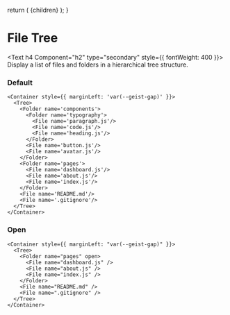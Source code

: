 
  return (
    <DesignLayout>
      <DesignLayoutInner>{children}</DesignLayoutInner>
    </DesignLayout>
  );
}

# File Tree

<Text h4 Component="h2" type="secondary" style={{ fontWeight: 400 }}>
  Display a list of files and folders in a hierarchical tree structure.
</Text>

<Spacer y={2} />

### Default

```
<Container style={{ marginLeft: 'var(--geist-gap)' }}>
  <Tree>
    <Folder name='components'>
      <Folder name='typography'>
        <File name='paragraph.js'/>
        <File name='code.js'/>
        <File name='heading.js'/>
      </Folder>
      <File name='button.js'/>
      <File name='avatar.js'/>
    </Folder>
    <Folder name='pages'>
      <File name='dashboard.js'/>
      <File name='about.js'/>
      <File name='index.js'/>
    </Folder>
    <File name='README.md'/>
    <File name='.gitignore'/>
  </Tree>
</Container>
```

<Spacer y={2} />

### Open

```
<Container style={{ marginLeft: "var(--geist-gap)" }}>
  <Tree>
    <Folder name="pages" open>
      <File name="dashboard.js" />
      <File name="about.js" />
      <File name="index.js" />
    </Folder>
    <File name="README.md" />
    <File name=".gitignore" />
  </Tree>
</Container>
```

<Spacer y={2} />
